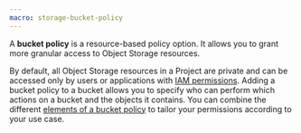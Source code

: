 ```yaml
---
macro: storage-bucket-policy
---
```


A **bucket policy** is a resource-based policy option. It allows you to grant more granular access to Object Storage resources.

By default, all Object Storage resources in a Project are private and can be accessed only by users or applications with [IAM permissions](/identity-and-access-management/iam/concepts/#permission). Adding a bucket policy to a bucket allows you to specify who can perform which actions on a bucket and the objects it contains. You can combine the different [elements of a bucket policy](/storage/object/api-cli/bucket-policy/#bucket-policies-description) to tailor your permissions according to your use case.